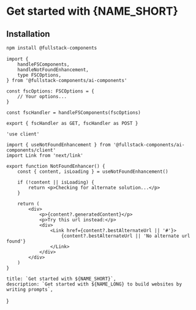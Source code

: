 
# Get started with {NAME_SHORT}

## Installation

```sh
npm install @fullstack-components
```

```tsx title="app/api/future/route.ts"
import {
	handleFSComponents,
	handleNotFoundEnhancement,
	type FSCOptions,
} from '@fullstack-components/ai-components'

const fscOptions: FSCOptions = {
	// Your options...
}

const fscHandler = handleFSComponents(fscOptions)

export { fscHandler as GET, fscHandler as POST }
```

```tsx title="components/NotFoundEnhancment.tsx"
'use client'

import { useNotFoundEnhancement } from '@fullstack-components/ai-components/client'
import Link from 'next/link'

export function NotFoundEnhancer() {
	const { content, isLoading } = useNotFoundEnhancement()

	if (!content || isLoading) {
		return <p>Checking for alternate solution...</p>
	}

	return (
		<div>
			<p>{content?.generatedContent}</p>
			<p>Try this url instead:</p>
			<div>
				<Link href={content?.bestAlternateUrl || '#'}>
					{content?.bestAlternateUrl || 'No alternate url found'}
				</Link>
			</div>
		</div>
	)
}
```

	title: `Get started with ${NAME_SHORT}`,
	description: `Get started with ${NAME_LONG} to build websites by writing prompts`,
}
